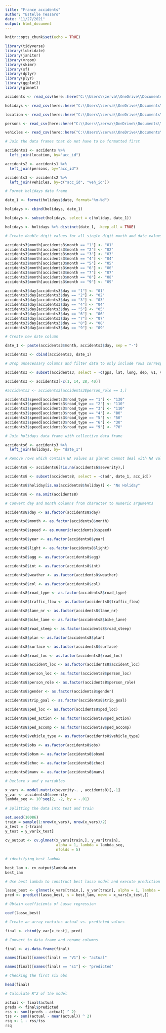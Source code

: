 ```yaml
---
title: "France accidents"
author: "Estelle Tessaro"
date: "11/27/2021"
output: html_document
---
```


```r
knitr::opts_chunk$set(echo = TRUE)
```

```r
library(tidyverse)
library(lubridate)
library(janitor)
library(vroom)
library(skimr)
library(sf)
library(dplyr)
library(plyr)
library(ggplot2)
library(glmnet)
```

```r
accidents <- read_csv(here::here("C:\\Users\\zerva\\OneDrive\\Documents\\R Scipts LBS\\am10.mam2022\\Final Project\\accidents.csv"))

holidays <- read_csv(here::here("C:\\Users\\zerva\\OneDrive\\Documents\\R Scipts LBS\\am10.mam2022\\Final Project\\holidays1.csv"))

location <- read_csv(here::here("C:\\Users\\zerva\\OneDrive\\Documents\\R Scipts LBS\\am10.mam2022\\Final Project\\location.csv"))

persons <- read_csv(here::here("C:\\Users\\zerva\\OneDrive\\Documents\\R Scipts LBS\\am10.mam2022\\Final Project\\persons.csv"))

vehicles <- read_csv(here::here("C:\\Users\\zerva\\OneDrive\\Documents\\R Scipts LBS\\am10.mam2022\\Final Project\\vehicles1.csv"))
```

```r
# Join the data frames that do not have to be formatted first

accidents1 <- accidents %>% 
  left_join(location, by="acc_id") 

accidents2 <- accidents1 %>% 
  left_join(persons, by="acc_id") 

accidents3 <- accidents2 %>% 
  left_join(vehicles, by=c("acc_id", "veh_id")) 


```


```r
# Format holidays data frame 

date_1 <- format(holidays$date, format="%m-%d")

holidays <- cbind(holidays, date_1)

holidays <- subset(holidays, select = c(holiday, date_1))

holidays <- holidays %>% distinct(date_1, .keep_all = TRUE)
```


```r
# Create double digit values for all single digit month and date values

accidents3$month[accidents3$month == "1"] <- "01"
accidents3$month[accidents3$month == "2"] <- "02"
accidents3$month[accidents3$month == "3"] <- "03"
accidents3$month[accidents3$month == "4"] <- "04"
accidents3$month[accidents3$month == "5"] <- "05"
accidents3$month[accidents3$month == "6"] <- "06"
accidents3$month[accidents3$month == "7"] <- "07"
accidents3$month[accidents3$month == "8"] <- "08"
accidents3$month[accidents3$month == "9"] <- "09"

accidents3$day[accidents3$day == "1"] <- "01"
accidents3$day[accidents3$day == "2"] <- "02"
accidents3$day[accidents3$day == "3"] <- "03"
accidents3$day[accidents3$day == "4"] <- "04"
accidents3$day[accidents3$day == "5"] <- "05"
accidents3$day[accidents3$day == "6"] <- "06"
accidents3$day[accidents3$day == "7"] <- "07"
accidents3$day[accidents3$day == "8"] <- "08"
accidents3$day[accidents3$day == "9"] <- "09"

```


```r
# Create new date column 

date_1 <- paste(accidents3$month, accidents3$day, sep = "-")

accidents3 <- cbind(accidents3, date_1)

```



```r
# Drop unnecessary columns and filter data to only include rows corresponding to a driver

accidents3 <- subset(accidents3, select = -c(gps, lat, long, dep, v1, v2, pr, pr1, senc, occutc))

accidents3 <- accidents3[-c(1, 14, 28, 40)]

#accidents3 <- accidents3[accidents3$person_role == 1,]

accidents3$speed[accidents3$road_type == "1"] <- "130"
accidents3$speed[accidents3$road_type == "2"] <- "110"
accidents3$speed[accidents3$road_type == "3"] <- "110"
accidents3$speed[accidents3$road_type == "4"] <- "80"
accidents3$speed[accidents3$road_type == "5"] <- "50"
accidents3$speed[accidents3$road_type == "6"] <- "30"
accidents3$speed[accidents3$road_type == "9"] <- "70"
```



```r
# Join holidays data frame with collective data frame

accidents6 <- accidents3 %>% 
  left_join(holidays, by= "date_1")

```



```r
# Remove rows which contain NA values as glmnet cannot deal with NA values and drop columns unnecessary for Lasso computation

accidents8 <- accidents6[!is.na(accidents6$severity),]

accidents8 <- subset(accidents8, select = -c(adr, date_1, acc_id))

accidents8$holiday[is.na(accidents8$holiday)] <- "No Holiday"

accidents8 <- na.omit(accidents8)

```



```r
# Convert day and month columns from character to numeric arguments

accidents8$day <- as.factor(accidents8$day)

accidents8$month <- as.factor(accidents8$month)

accidents8$speed <- as.numeric(accidents8$speed)

accidents8$year <- as.factor(accidents8$year)

accidents8$light <- as.factor(accidents8$light)

accidents8$agg <- as.factor(accidents8$agg)

accidents8$int <- as.factor(accidents8$int)

accidents8$weather <- as.factor(accidents8$weather)

accidents8$col <- as.factor(accidents8$col)

accidents8$road_type <- as.factor(accidents8$road_type)

accidents8$traffic_flow <- as.factor(accidents8$traffic_flow)

accidents8$lane_nr <- as.factor(accidents8$lane_nr)

accidents8$bike_lane <- as.factor(accidents8$bike_lane)

accidents8$road_steep <- as.factor(accidents8$road_steep)

accidents8$plan <- as.factor(accidents8$plan)

accidents8$surface <- as.factor(accidents8$surface)

accidents8$road_loc <- as.factor(accidents8$road_loc)

accidents8$accident_loc <- as.factor(accidents8$accident_loc)

accidents8$person_loc <- as.factor(accidents8$person_loc)

accidents8$person_role <- as.factor(accidents8$person_role)

accidents8$gender <- as.factor(accidents8$gender)

accidents8$trip_goal <- as.factor(accidents8$trip_goal)

accidents8$ped_loc <- as.factor(accidents8$ped_loc)

accidents8$ped_action <- as.factor(accidents8$ped_action)

accidents8$ped_accomp <- as.factor(accidents8$ped_accomp)

accidents8$vehicle_type <- as.factor(accidents8$vehicle_type)

accidents8$obs <- as.factor(accidents8$obs)

accidents8$obsm <- as.factor(accidents8$obsm)

accidents8$choc <- as.factor(accidents8$choc)

accidents8$manv <- as.factor(accidents8$manv)
```



```r
# Declare x and y variables

x_vars <- model.matrix(severity~. , accidents8)[,-1]
y_var <- accidents8$severity
lambda_seq <- 10^seq(2, -2, by = -.01)
 
# Splitting the data into test and train

set.seed(10086)
train = sample(1:nrow(x_vars), nrow(x_vars)/2)
x_test = (-train)
y_test = y_var[x_test]
 
cv_output <- cv.glmnet(x_vars[train,], y_var[train],
                       alpha = 1, lambda = lambda_seq, 
                       nfolds = 5)
 
# identifying best lambda

best_lam <- cv_output$lambda.min
best_lam
```




```r
# Use best lambda to construct best lasso model and execute prediction on testing set

lasso_best <- glmnet(x_vars[train,], y_var[train], alpha = 1, lambda = best_lam)
pred <- predict(lasso_best, s = best_lam, newx = x_vars[x_test,])

# Obtain coefficients of Lasso regression

coef(lasso_best)
```




```r
# Create an array contains actual vs. predicted values

final <- cbind(y_var[x_test], pred)

# Convert to data frame and rename columns

final <- as.data.frame(final)

names(final)[names(final) == "V1"] <- "actual"

names(final)[names(final) == "s1"] <- "predicted"

# Checking the first six obs

head(final)
```


```r
# Calculate R^2 of the model

actual <- final$actual
preds <- final$predicted
rss <- sum((preds - actual) ^ 2)
tss <- sum((actual - mean(actual)) ^ 2)
rsq <- 1 - rss/tss
rsq

```



```r


```
